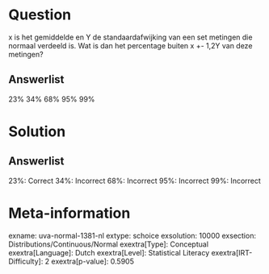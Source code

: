Question
========

x is het gemiddelde en Y de standaardafwijking van een set metingen die
normaal verdeeld is. Wat is dan het percentage buiten x +- 1,2Y van deze
metingen?

Answerlist
----------

23%
34%
68%
95%
99%

Solution
========

Answerlist
----------

23%: Correct
34%: Incorrect
68%: Incorrect
95%: Incorrect
99%: Incorrect

Meta-information
================
exname: uva-normal-1381-nl
extype: schoice
exsolution: 10000
exsection: Distributions/Continuous/Normal
exextra[Type]: Conceptual
exextra[Language]: Dutch
exextra[Level]: Statistical Literacy
exextra[IRT-Difficulty]: 2
exextra[p-value]: 0.5905
